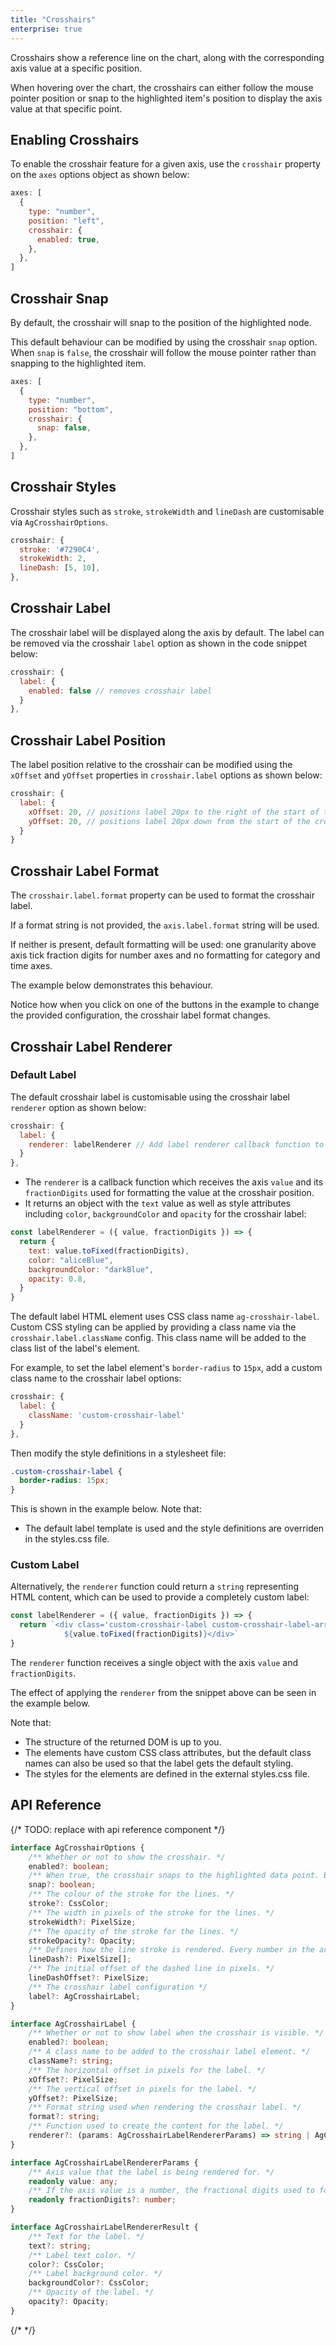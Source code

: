 ```yaml
---
title: "Crosshairs"
enterprise: true
---
```


Crosshairs show a reference line on the chart, along with the corresponding axis value at a specific position.

When hovering over the chart, the crosshairs can either follow the mouse pointer position or snap to the highlighted
item's position to display the axis value at that specific point.

## Enabling Crosshairs

To enable the crosshair feature for a given axis, use the `crosshair` property on the `axes` options object as shown below:

```js
axes: [
  {
    type: "number",
    position: "left",
    crosshair: {
      enabled: true,
    },
  },
]
```

<ChartExampleRunner title='Enabling Crosshairs' name='enabling-crosshairs' type='generated' options='{ "enterprise": true }'></ChartExampleRunner>

## Crosshair Snap

By default, the crosshair will snap to the position of the highlighted node.

This default behaviour can be modified by using the crosshair `snap` option. When `snap` is `false`, the crosshair will follow the mouse pointer rather than snapping to the highlighted item.

```js
axes: [
  {
    type: "number",
    position: "bottom",
    crosshair: {
      snap: false,
    },
  },
]
```

<ChartExampleRunner title='Crosshair Snap False' name='crosshair-snap' type='generated' options='{ "enterprise": true }'></ChartExampleRunner>

## Crosshair Styles

Crosshair styles such as `stroke`, `strokeWidth` and `lineDash` are customisable via `AgCrosshairOptions`.

```js
crosshair: {
  stroke: '#7290C4',
  strokeWidth: 2,
  lineDash: [5, 10],
},
```

<ChartExampleRunner title='Crosshair Styles' name='crosshair-styles' type='generated' options='{ "enterprise": true }'></ChartExampleRunner>

## Crosshair Label

The crosshair label will be displayed along the axis by default. The label can be removed via the crosshair `label` option as shown in the code snippet below:

```js
crosshair: {
  label: {
    enabled: false // removes crosshair label
  }
},
```

## Crosshair Label Position

The label position relative to the crosshair can be modified using the `xOffset` and `yOffset` properties in `crosshair.label` options as shown below:

```js
crosshair: {
  label: {
    xOffset: 20, // positions label 20px to the right of the start of the crosshair line
    yOffset: 20, // positions label 20px down from the start of the crosshair line
  }
}
```
<ChartExampleRunner title='Crosshair Label Offset' name='crosshair-label-offset' type='generated' options='{ "enterprise": true }'></ChartExampleRunner>

## Crosshair Label Format

The `crosshair.label.format` property can be used to format the crosshair label.

If a format string is not provided, the `axis.label.format` string will be used.

If neither is present, default formatting will be used: one granularity above axis tick fraction digits for number axes and no formatting for category and time axes.

The example below demonstrates this behaviour.

Notice how when you click on one of the buttons in the example to change the provided configuration, the crosshair label format changes.

<ChartExampleRunner title='Crosshair Label Format' name='crosshair-label-format' type='generated' options='{ "enterprise": true }'></ChartExampleRunner>

## Crosshair Label Renderer

### Default Label

The default crosshair label is customisable using the crosshair label `renderer` option as shown below:

```js
crosshair: {
  label: {
    renderer: labelRenderer // Add label renderer callback function to customise label styles and content
  }
},
```

- The `renderer` is a callback function which receives the axis `value` and its `fractionDigits` used for formatting the value at the crosshair position.
- It returns an object with the `text` value as well as style attributes including `color`, `backgroundColor` and `opacity` for the crosshair label:

```js
const labelRenderer = ({ value, fractionDigits }) => {
  return {
    text: value.toFixed(fractionDigits),
    color: "aliceBlue",
    backgroundColor: "darkBlue",
    opacity: 0.8,
  }
}
```

<ChartExampleRunner title='Crosshair Default Label With Custom Renderer' name='crosshair-default-label-custom-renderer' type='generated' options='{ "enterprise": true }'></ChartExampleRunner>

The default label HTML element uses CSS class name `ag-crosshair-label`. Custom CSS styling can be applied by providing a class name via the `crosshair.label.className` config. This class name will be added to the class list of the label's element.

For example, to set the label element's `border-radius` to `15px`, add a custom class name to the crosshair label options:

```js
crosshair: {
  label: {
    className: 'custom-crosshair-label'
  }
},
```

Then modify the style definitions in a stylesheet file:

```css
.custom-crosshair-label {
  border-radius: 15px;
}
```

This is shown in the example below. Note that:

- The default label template is used and the style definitions are overriden in the styles.css file.

<ChartExampleRunner title='Crosshair Default Label With Custom CSS' name='crosshair-default-label-custom-css' type='generated' options='{ "enterprise": true }'></ChartExampleRunner>

### Custom Label

Alternatively, the `renderer` function could return a `string` representing HTML content, which can be used to provide a completely custom label:

```js
const labelRenderer = ({ value, fractionDigits }) => {
  return `<div class='custom-crosshair-label custom-crosshair-label-arrow'>
            ${value.toFixed(fractionDigits)}</div>`
}
```

The `renderer` function receives a single object with the axis `value` and `fractionDigits`.

The effect of applying the `renderer` from the snippet above can be seen in the example below.

Note that:

- The structure of the returned DOM is up to you.
- The elements have custom CSS class attributes, but the default class names can also be used so that the label gets the default styling.
- The styles for the elements are defined in the external styles.css file.

<ChartExampleRunner title='Crosshair Custom Label' name='crosshair-custom-label' type='generated' options='{ "enterprise": true }'></ChartExampleRunner>

## API Reference

{/* TODO: replace with api reference component */}

```ts
interface AgCrosshairOptions {
    /** Whether or not to show the crosshair. */
    enabled?: boolean;
    /** When true, the crosshair snaps to the highlighted data point. By default this property is false and the crosshair is rendered at the mouse pointer position. */
    snap?: boolean;
    /** The colour of the stroke for the lines. */
    stroke?: CssColor;
    /** The width in pixels of the stroke for the lines. */
    strokeWidth?: PixelSize;
    /** The opacity of the stroke for the lines. */
    strokeOpacity?: Opacity;
    /** Defines how the line stroke is rendered. Every number in the array specifies the length in pixels of alternating dashes and gaps. For example, `[6, 3]` means dashes with a length of `6` pixels with gaps between of `3` pixels. */
    lineDash?: PixelSize[];
    /** The initial offset of the dashed line in pixels. */
    lineDashOffset?: PixelSize;
    /** The crosshair label configuration */
    label?: AgCrosshairLabel;
}

interface AgCrosshairLabel {
    /** Whether or not to show label when the crosshair is visible. */
    enabled?: boolean;
    /** A class name to be added to the crosshair label element. */
    className?: string;
    /** The horizontal offset in pixels for the label. */
    xOffset?: PixelSize;
    /** The vertical offset in pixels for the label. */
    yOffset?: PixelSize;
    /** Format string used when rendering the crosshair label. */
    format?: string;
    /** Function used to create the content for the label. */
    renderer?: (params: AgCrosshairLabelRendererParams) => string | AgCrosshairLabelRendererResult;
}

interface AgCrosshairLabelRendererParams {
    /** Axis value that the label is being rendered for. */
    readonly value: any;
    /** If the axis value is a number, the fractional digits used to format the value. */
    readonly fractionDigits?: number;
}

interface AgCrosshairLabelRendererResult {
    /** Text for the label. */
    text?: string;
    /** Label text color. */
    color?: CssColor;
    /** Label background color. */
    backgroundColor?: CssColor;
    /** Opacity of the label. */
    opacity?: Opacity;
}
```

{/* <interface-documentation interfaceName='AgCrosshairOptions' config='{ "showSnippets": false, "lookupRoot": "charts-api" }'></interface-documentation> */}
